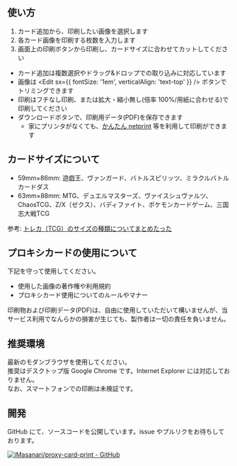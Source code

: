 
## 使い方

1. カード追加から、印刷したい画像を選択します
1. 各カード画像を印刷する枚数を入力します
1. 画面上の印刷ボタンから印刷し、カードサイズに合わせてカットしてください

- カード追加は複数選択やドラッグ&ドロップでの取り込みに対応しています
- 画像は <Edit sx={{ fontSize: '1em', verticalAlign: 'text-top' }} /> ボタンでトリミングできます
- 印刷はフチなし印刷、または拡大・縮小無し(倍率 100%/用紙に合わせる)で印刷してください
- ダウンロードボタンで、印刷用データ(PDF)を保存できます
  - 家にプリンタがなくても、[かんたん netprint][netprint] 等を利用して印刷ができます


## カードサイズについて

- 59mm×86mm: 遊戯王、ヴァンガード、バトルスピリッツ、ミラクルバトルカードダス
- 63mm×88mm: MTG、デュエルマスターズ、ヴァイスシュヴァルツ、ChaosTCG、Z/X（ゼクス）、バディファイト、ポケモンカードゲーム、三国志大戦TCG

参考: [トレカ（TCG）のサイズの種類についてまとめたった][card-size]

## プロキシカードの使用について

下記を守って使用してください。

- 使用した画像の著作権や利用規約
- プロキシカード使用についてのルールやマナー

印刷物および印刷データ(PDF)は、自由に使用していただいて構いませんが、当サービス利用でなんらかの損害が生じても、製作者は一切の責任を負いません。

## 推奨環境

最新のモダンブラウザを使用してください。  
推奨はデスクトップ版 Google Chrome です。Internet Explorer には対応しておりません。  
なお、スマートフォンでの印刷は未検証です。

## 開発

GitHub にて、ソースコードを公開しています。issue やプルリクをお待ちしております。

[![iMasanari/proxy-card-print - GitHub](https://gh-card.dev/repos/iMasanari/proxy-card-print.svg)](https://github.com/iMasanari/proxy-card-print)


[netprint]: https://www.printing.ne.jp/support/lite/index.html
[card-size]: http://www.mojahedin-enghelab.com/トレカ（tcg）のサイズの種類についてまとめたっ/
